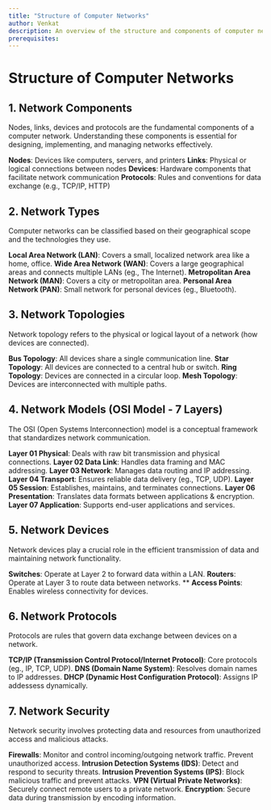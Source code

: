 ```yaml
---
title: "Structure of Computer Networks"
author: Venkat
description: An overview of the structure and components of computer networks
prerequisites:
---
```


# Structure of Computer Networks

## 1. Network Components

Nodes, links, devices and protocols are the fundamental components of a computer network. 
Understanding these components is essential for designing, implementing, and managing networks effectively.

**Nodes**: Devices like computers, servers, and printers
**Links**: Physical or logical connections between nodes
**Devices**: Hardware components that facilitate network communication
**Protocols**: Rules and conventions for data exchange (e.g., TCP/IP, HTTP)

## 2. Network Types

Computer networks can be classified based on their geographical scope and the technologies they use.

**Local Area Network (LAN)**: Covers a small, localized network area like a home, office.
**Wide Area Network (WAN)**: Covers a large geographical areas and connects multiple LANs (eg., The Internet).
**Metropolitan Area Network (MAN)**: Covers a city or metropolitan area.
**Personal Area Network (PAN)**: Small network for personal devices (eg., Bluetooth).

## 3. Network Topologies

Network topology refers to the physical or logical layout of a network (how devices are connected).

**Bus Topology**: All devices share a single communication line.
**Star Topology**: All devices are connected to a central hub or switch.
**Ring Topology**: Devices are connected in a circular loop.
**Mesh Topology**: Devices are interconnected with multiple paths.

## 4. Network Models (OSI Model - 7 Layers)

The OSI (Open Systems Interconnection) model is a conceptual framework that standardizes network communication.

**Layer 01 Physical**: Deals with raw bit transmission and physical connections.
**Layer 02 Data Link**: Handles data framing and MAC addressing.
**Layer 03 Network**: Manages data routing and IP addressing.
**Layer 04 Transport**: Ensures reliable data delivery (eg., TCP, UDP).
**Layer 05 Session**: Establishes, maintains, and terminates connections.
**Layer 06 Presentation**: Translates data formats between applications & encryption.
**Layer 07 Application**: Supports end-user applications and services.

## 5. Network Devices

Network devices play a crucial role in the efficient transmission of data and maintaining network functionality.

**Switches**: Operate at Layer 2 to forward data within a LAN.
**Routers**: Operate at Layer 3 to route data between networks. **
**Access Points**: Enables wireless connectivity for devices.

## 6. Network Protocols

Protocols are rules that govern data exchange between devices on a network.

**TCP/IP (Transmission Control Protocol/Internet Protocol)**: Core protocols (eg., IP, TCP, UDP).
**DNS (Domain Name System)**: Resolves domain names to IP addresses.
**DHCP (Dynamic Host Configuration Protocol)**: Assigns IP addessess dynamically.

## 7. Network Security

Network security involves protecting data and resources from unauthorized access and malicious attacks.

**Firewalls**: Monitor and control incoming/outgoing network traffic. Prevent unauthorized access.
**Intrusion Detection Systems (IDS)**: Detect and respond to security threats.
**Intrusion Prevention Systems (IPS)**: Block malicious traffic and prevent attacks.
**VPN (Virtual Private Networks)**: Securely connect remote users to a private network.
**Encryption**: Secure data during transmission by encoding information.

